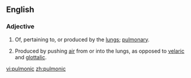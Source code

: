 ==English==

===Adjective===
{{en-adj|-}}

# Of, pertaining to, or produced by the [[lungs]]; [[pulmonary]].
#{{linguistics}} Produced by pushing [[air]] from or into the lungs, as opposed to [[velaric]] and [[glottalic]].

[[vi:pulmonic]]
[[zh:pulmonic]]